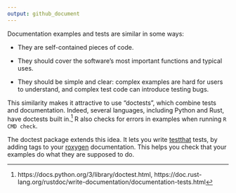 ```yaml
---
output: github_document
---
```



Documentation examples and tests are similar in some ways:

* They are self-contained pieces of code. 

* They should cover the software's most important functions and typical uses. 

* They should be simple and clear: complex examples are hard for users to
  understand, and complex test code can introduce testing bugs. 
  
This similarity makes it attractive to use "doctests", which combine
tests and documentation. Indeed, several languages, including Python and Rust,
have doctests built in.[^1] R also checks for errors in examples when running `R
CMD check`.

[^1]: https://docs.python.org/3/library/doctest.html,
https://doc.rust-lang.org/rustdoc/write-documentation/documentation-tests.html

The doctest package extends this idea. It lets you write [testthat](https://testthat.r-lib.org/) tests,
by adding tags to your [roxygen](https://roxygen2.r-lib.org/) documentation.
This helps you check that your examples do what they are supposed to do.
